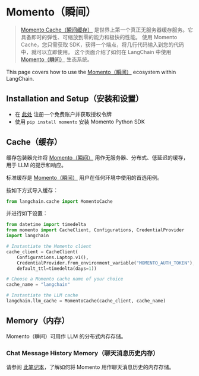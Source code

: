 # Momento（瞬间）

> [Momento Cache（瞬间缓存）](https://docs.momentohq.com/) 是世界上第一个真正无服务器缓存服务。它具备即时的弹性、可缩放到零的能力和极快的性能。 
> 使用 Momento Cache，您只需获取 SDK，获得一个端点，将几行代码输入到您的代码中，就可以立即使用。
> 这个页面介绍了如何在 LangChain 中使用 [Momento（瞬间）](https://gomomento.com) 生态系统。

This page covers how to use the [Momento（瞬间）](https://gomomento.com) ecosystem within LangChain.

## Installation and Setup（安装和设置）

- 在 [此处](https://docs.momentohq.com/getting-started) 注册一个免费账户并获取授权令牌
- 使用 `pip install momento` 安装 Momento Python SDK


## Cache（缓存）

缓存包装器允许将 [Momento（瞬间）](https://gomomento.com) 用作无服务器、分布式、低延迟的缓存，用于 LLM 的提示和响应。


标准缓存是 [ Momento（瞬间）](https://gomomento.com) 用户在任何环境中使用的首选用例。

按如下方式导入缓存：

```python
from langchain.cache import MomentoCache
```

并进行如下设置：

```python
from datetime import timedelta
from momento import CacheClient, Configurations, CredentialProvider
import langchain

# Instantiate the Momento client
cache_client = CacheClient(
    Configurations.Laptop.v1(),
    CredentialProvider.from_environment_variable("MOMENTO_AUTH_TOKEN"),
    default_ttl=timedelta(days=1))

# Choose a Momento cache name of your choice
cache_name = "langchain"

# Instantiate the LLM cache
langchain.llm_cache = MomentoCache(cache_client, cache_name)
```

## Memory（内存）

Momento（瞬间）可用作 LLM 的分布式内存存储。

### Chat Message History Memory（聊天消息历史内存）

请参阅 [此笔记本](/docs/modules/memory/integrations/momento_chat_message_history.html)，了解如何将 Momento 用作聊天消息历史的内存存储。
